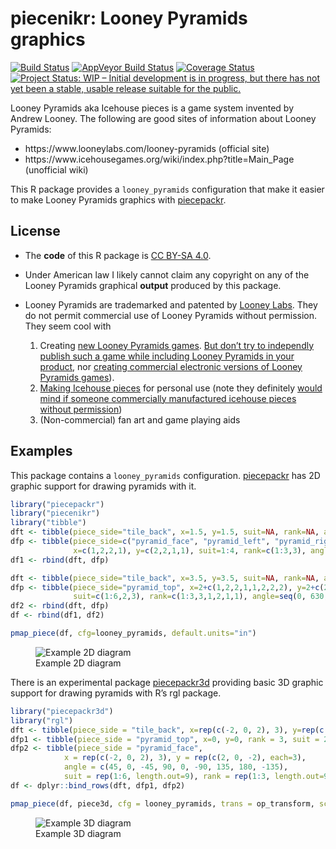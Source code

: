 piecenikr: Looney Pyramids graphics
===================================

[![Build Status](https://travis-ci.org/piecepackr/piecenikr.svg?branch=master)](https://travis-ci.org/piecepackr/piecenikr)
[![AppVeyor Build Status](https://ci.appveyor.com/api/projects/status/github/piecepackr/piecenikr?branch=master&svg=true)](https://ci.appveyor.com/project/piecepackr/piecenikr)
[![Coverage Status](https://img.shields.io/codecov/c/github/piecepackr/piecenikr/master.svg)](https://codecov.io/github/piecepackr/piecenikr?branch=master)
[![Project Status: WIP – Initial development is in progress, but there has not yet been a stable, usable release suitable for the public.](http://www.repostatus.org/badges/latest/wip.svg)](http://www.repostatus.org/#wip)

Looney Pyramids aka Icehouse pieces is a game system invented by Andrew Looney.  The following are good sites of information about Looney Pyramids:

* https://www.looneylabs.com/looney-pyramids (official site)
* https://www.icehousegames.org/wiki/index.php?title=Main_Page (unofficial wiki)

This R package provides a `looney_pyramids` configuration that make it easier to make Looney Pyramids graphics with [piecepackr](https://github.com/piecepackr/piecepackr).

License
-------

* The **code** of this R package is [CC BY-SA 4.0](https://creativecommons.org/licenses/by-sa/4.0/).
* Under American law I likely cannot claim any copyright on any of the Looney Pyramids graphical **output** produced by this package.
* Looney Pyramids are trademarked and patented by [Looney Labs](https://www.looneylabs.com/).  They do not permit commercial use of Looney Pyramids without permission.  They seem cool with

  1. Creating [new Looney Pyramids games](https://www.icehousegames.org/wiki/index.php?title=Community_Games).  [But don't try to independly publish such a game while including Looney Pyramids in your product](https://faq.looneylabs.com/non-gameplay-questions/working-with-looney-labs#1770), nor [creating commercial electronic versions of Looney Pyramids games](https://www.looneylabs.com/looney-labs-electronic-arcade)).
  2. [Making Icehouse pieces](https://www.icehousegames.org/wiki/index.php?title=Making_pieces) for personal use (note they definitely [would mind if someone commercially manufactured icehouse pieces without permission](http://wunderland.com/WTS/Andy/Games/PatentsAndLawsuits.html))
  3. (Non-commercial) fan art and game playing aids

Examples
--------

This package contains a ``looney_pyramids`` configuration.  [piecepackr](https://github.com/piecepackr/piecepackr) has 2D graphic support for drawing pyramids with it.

```r
library("piecepackr")
library("piecenikr")
library("tibble")
dft <- tibble(piece_side="tile_back", x=1.5, y=1.5, suit=NA, rank=NA, angle=NA)
dfp <- tibble(piece_side=c("pyramid_face", "pyramid_left", "pyramid_right", "pyramid_back"),
              x=c(1,2,2,1), y=c(2,2,1,1), suit=1:4, rank=c(1:3,3), angle=seq(90, 360, 90))
df1 <- rbind(dft, dfp)

dft <- tibble(piece_side="tile_back", x=3.5, y=3.5, suit=NA, rank=NA, angle=NA)
dfp <- tibble(piece_side="pyramid_top", x=2+c(1,2,2,1,1,2,2,2), y=2+c(2,2,1,1,1,1,1,1),
              suit=c(1:6,2,3), rank=c(1:3,3,1,2,1,1), angle=seq(0, 630, 90))
df2 <- rbind(dft, dfp)
df <- rbind(df1, df2)

pmap_piece(df, cfg=looney_pyramids, default.units="in")
```

![Example 2D diagram](https://trevorldavis.com/share/piecepack/2d_looney_pyramids.png)

There is an experimental package [piecepackr3d](https://github.com/piecepackr/piecepackr3d) providing basic 3D graphic support for drawing pyramids with R's rgl package.

```r
library("piecepackr3d")
library("rgl")
dft <- tibble(piece_side = "tile_back", x=rep(c(-2, 0, 2), 3), y=rep(c(-2, 0, 2), each=3))
dfp1 <- tibble(piece_side = "pyramid_top", x=0, y=0, rank = 3, suit = 2)
dfp2 <- tibble(piece_side = "pyramid_face", 
            x = rep(c(-2, 0, 2), 3), y = rep(c(2, 0, -2), each=3),
            angle = c(45, 0, -45, 90, 0, -90, 135, 180, -135),
            suit = rep(1:6, length.out=9), rank = rep(1:3, length.out=9))[-5, ]
df <- dplyr::bind_rows(dft, dfp1, dfp2)

pmap_piece(df, piece3d, cfg = looney_pyramids, trans = op_transform, scale = 0.99)
```

![Example 3D diagram](https://trevorldavis.com/share/piecepack/3d_looney_pyramids.png)
